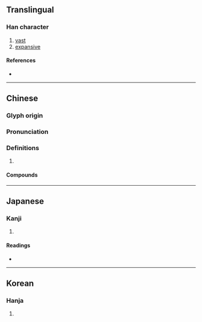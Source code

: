 {{character info/new}}
==Translingual==

===Han character===
{{Han char|rn=85|rad=水|as=11|sn=14|four=34143|canj=ETIT|ids=⿰氵莽}}

# [[vast]]
# [[expansive]]

====References====
* {{Han ref|kx=0647.030|dkj=18218|hdz=31693.120|uh=6F2D|ud=28461|bh=E2A5|bd=58021}}

----

==Chinese==
{{zh-forms}}

===Glyph origin===
{{Han etym}}

===Pronunciation===
{{zh-pron
|m=mǎng
|c=mong5
|mc=y
|oc=y
|cat=
}}

===Definitions===
{{zh-hanzi}}

# {{rfdef|zh}}

====Compounds====
{{zh-der|溟漭|白漭漭|漭沆|漭漭|漰漭|漭瀁|泱漭|沆漭}}

----

==Japanese==

===Kanji===
{{ja-kanji|grade=|rs=水11}}

# {{defn|lang=ja|sort=水11}}

====Readings====
* {{ja-readings|on=[[ぼう]] (bō), [[もう]] (mō)|kun=[[ひろい]] (hiroi)}}

----

==Korean==

===Hanja===
{{ko-hanja|hangeul=[[망]]|eumhun=|rv=mang|mr=mang|y=mang}}

# {{defn|lang=ko|sort=水11}}